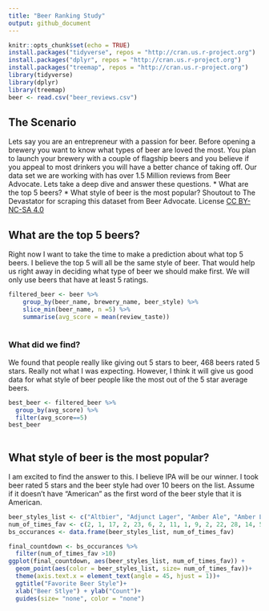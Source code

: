 ---
title: "Beer Ranking Study"
output: github_document
---

```{r setup, include=FALSE}
knitr::opts_chunk$set(echo = TRUE)
install.packages("tidyverse", repos = "http://cran.us.r-project.org")
install.packages("dplyr", repos = "http://cran.us.r-project.org")
install.packages("treemap", repos = "http://cran.us.r-project.org")
library(tidyverse)
library(dplyr)
library(treemap)
beer <- read.csv("beer_reviews.csv")

```

## The Scenario
  Lets say you are an entrepreneur with a passion for beer. Before opening a brewery you want to know what types of beer are loved the most. You plan to launch your brewery with a couple of flagship beers and you believe if you appeal to most drinkers you will have a better chance of taking off. Our data set we are working with has over 1.5 Million reviews from Beer Advocate. Lets take a deep dive and answer these questions.
  * What are the top 5 beers?
  * What style of beer is the most popular?
Shoutout to The Devastator for scraping this dataset from Beer Advocate. License [CC BY-NC-SA 4.0](https://creativecommons.org/licenses/by-nc-sa/4.0/)
  
## What are the top 5 beers?
 Right now I want to take the time to make a prediction about what top 5 beers. I believe the top 5 will all be the same style of beer. That would help us right away in deciding what type of beer we should make first. We will only use beers that have at least 5 ratings.
 
```{r Top 5, include=FALSE}
filtered_beer <- beer %>% 
    group_by(beer_name, brewery_name, beer_style) %>% 
    slice_min(beer_name, n =5) %>% 
    summarise(avg_score = mean(review_taste)) 
    
```
### What did we find? 
 We found that people really like giving out 5 stars to beer, 468 beers rated 5 stars. Really not what I was expecting. However, I think it will give us good data for what style of beer people like the most out of the 5 star average beers. 
```{r How many 5 stars, echo=FALSE}
best_beer <- filtered_beer %>% 
  group_by(avg_score) %>% 
  filter(avg_score==5)
best_beer
    
```

## What style of beer is the most popular?
I am excited to find the answer to this. I believe IPA will be our winner. I took beer rated 5 stars and the beer style had over 10 beers on the list. Assume if it doesn't have "American" as the first word of the beer style that it is American.
```{r style, echo=FALSE}

beer_styles_list <- c("Altbier", "Adjunct Lager", "Amber Ale", "Amber Lager", "Barleywine", "Black Ale", "Blonde Ale", "Brown Ale", "Dark Wheat Ale", "Imperial IPA", "Imperial Pilsner", "Imperial Stout", "IPA", "Pale Ale", "Pale Wheat Ale", "Porter", "Stout", "Strong Ale", "Wild Ale", "Baltic Porter", "Belgian Dark Ale", "Belgian IPA", "Belgian Pale Ale", "Belgian Strong Dark Ale", "Belgian Strong Pale Ale", "Berliner Weissbier", "Bock", "California Common / Steam Beer", "Chile Beer", "Cream Ale", "Czech Pilsener", "Dopplebock", "Dubbel", "Dunkelweizen", "Eisbock", "English Barleywine", "English Bitter", "English Brown Ale", "English Dark Mild Ale", "English IPA", "English Pale Ale", "English Pale Mild Ale", "English Porter", "English Strong Ale", "Euro Dark Lager", "Euro Pale Lager", "Strong Bitter (ESB)", "Flanders Oud Bruin", "Flanders Red Ale", "Fruit / Vegetable Beer", "German Pilsener", "Gueuze", "Hefeweizen", "Herbed / Spiced Beer", "Irish Dry Stout", "Irish Red Ale", "Keller Bier / Zwickel Bier", "Kolsch", "Lambic-Fruit", "Light Lager", "Low Alcohol Beer", "Maibock / Helles Bock", "Marzen / Oktoberfest", "Milk / Sweet Stout", "Munich Helles Lager", "Oatmeal Stout", "Old Ale", "Pumpkin Ale", "Quadrupel", "Rauchbier", "Russian Imperial Stout", "Rye Beer", "Saison / Farmhouse Ale", "Schwarzbier", "Scotch Ale / Wee Heavy", "Scottish Ale", "Scottish Gruit / Ancient Herbed Ale", "Smoked Beer", "Tripel", "Weizenbock", "Wheatwine", "Winter Warmer", "Witbier")
num_of_times_fav <- c(2, 1, 17, 2, 23, 6, 2, 11, 1, 9, 2, 22, 28, 14, 5, 11, 12, 8, 12, 5, 2, 3, 4, 8, 9, 1, 6, 4, 1, 1, 4, 9, 2, 1, 1, 9, 6, 6, 2, 3, 2, 3, 9, 2, 1, 4, 5, 1, 3, 8, 4, 1, 13, 7, 4, 8, 1, 1, 3, 1, 1, 2, 7, 9, 2, 11, 5, 6, 2, 1, 15, 2, 8, 4, 9, 4, 1, 3, 7, 3, 2, 5, 3)
bs_occurances <- data.frame(beer_styles_list, num_of_times_fav)

final_countdown <- bs_occurances %>% 
  filter(num_of_times_fav >10)
ggplot(final_countdown, aes(beer_styles_list, num_of_times_fav)) +
  geom_point(aes(color = beer_styles_list, size= num_of_times_fav))+
  theme(axis.text.x = element_text(angle = 45, hjust = 1))+
  ggtitle("Favorite Beer Style")+
  xlab("Beer Stlye") + ylab("Count")+
  guides(size= "none", color = "none")

```

